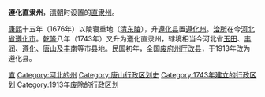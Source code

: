 '''遵化直隶州'''，[[清朝|清朝]]时设置的[[直隶州|直隶州]]。

[[康熙|康熙]]十五年（1676年）以陵寝重地（[[清东陵|清东陵]]），升[[遵化县|遵化县]]置[[遵化州|遵化州]]。[[治所|治所]]在今[[河北省|河北省]][[遵化市|遵化市]]。[[乾隆|乾隆]]八年（1743年）又升为遵化直隶州，辖境相当今河北省[[玉田县|玉田]]、[[丰润区|丰润]]、[[遵化市|遵化]]、[[唐山市|唐山]]及[[丰南区|丰南]]等市县地。民国初年，全国[[废府州厅改县|废府州厅改县]]，于1913年改为遵化县。

{{直隸省行政區劃|nocat}}
{{河北省历史二级政区|nocat}}
{{清朝行政区划小作品}}
{{DEFAULTSORT:Z}}
[[Category:清朝直隶州|直]]
[[Category:河北的州|Category:河北的州]]
[[Category:唐山行政区划史|Category:唐山行政区划史]]
[[Category:1743年建立的行政区划|Category:1743年建立的行政区划]]
[[Category:1913年废除的行政区划|Category:1913年废除的行政区划]]